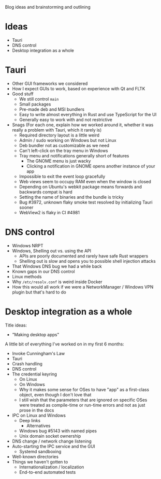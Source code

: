 Blog ideas and brainstorming and outlining

# Ideas

- Tauri
- DNS control
- Desktop integration as a whole

# Tauri

- Other GUI frameworks we considered
- How I expect GUIs to work, based on experience with Qt and FLTK
- Good stuff
  - We still control `main`
  - Small packages
  - Pre-made deb and MSI bundlers
  - Easy to write almost everything in Rust and use TypeScript for the UI
  - Generally easy to work with and not restrictive
- Snags (For each one, explain how we worked around it, whether it was really a
  problem with Tauri, which it rarely is)
  - Required directory layout is a little weird
  - Admin / sudo working on Windows but not Linux
  - Deb bundler not as customizable as we need
  - Can't left-click on the tray menu in Windows
  - Tray menu and notifications generally short of features
    - The GNOME menu is just wacky
    - Clicking a notification in GNOME opens another instance of your app
  - Impossible to exit the event loop gracefully
  - Web views seem to occupy RAM even when the window is closed
  - Depending on Ubuntu's webkit package means forwards and backwards compat is
    hard
  - Setting the name of binaries and the bundle is tricky
  - Bug #3972, unknown flaky smoke test resolved by initializing Tauri sooner
  - WebView2 is flaky in CI #4981

# DNS control

- Windows NRPT
- Windows, Shelling out vs. using the API
  - APIs are poorly documented and rarely have safe Rust wrappers
  - Shelling out is slow and opens you to possible shell injection attacks
- That Windows DNS bug we had a while back
- Known gaps in our DNS control
- Linux methods
- Why `/etc/resolv.conf` is weird inside Docker
- How this would all work if we were a NetworkManager / Windows VPN plugin but
  that's hard to do

# Desktop integration as a whole

Title ideas:

- "Making desktop apps"

A little bit of everything I've worked on in my first 6 months:

- Invoke Cunningham's Law
- Tauri
- Crash handling
- DNS control
- The credential keyring
  - On Linux
  - On Windows
  - Why it makes some sense for OSes to have "app" as a first-class object, even
    though I don't love that
  - I still wish that the parameters that are ignored on specific OSes were
    treated as compile-time or run-time errors and not as just prose in the docs
- IPC on Linux and Windows
  - Deep links
    - Alternatives
  - Windows bug #5143 with named pipes
  - Unix domain socket ownership
- DNS change / network change listening
- Auto-starting the IPC service and the GUI
  - Systemd sandboxing
- Well-known directories
- Things we haven't gotten to
  - Internationalization / localization
  - End-to-end automated tests
